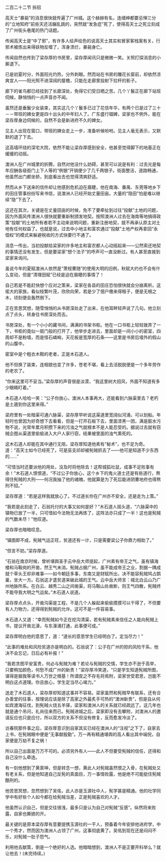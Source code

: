 

二百二十二节 拆招

高天士“暴毙”的消息很快就传遍了广州城。这个赫赫有名，连缙绅都要忌惮三分的“立地知府”前些天还活蹦乱跳的，突然就“发急症”死了，使得高天士之死立刻成了广州街头巷尾的热门话题。

传闻高天士是“中了邪”，有许多人绘声绘色的说高天士其实和冒家客栈案有关，行邪术被炼出来得妖物反噬了，浑身溃烂，暴毙身亡。

传闻自然也传到了梁存厚的书房里，梁存厚闻讯只是微微一笑。关照打探消息的小厮退下。

已是初夏时分，外面阳光灼热，分外刺眼。然而站在书房的雕花长窗前，却依然凉爽宜人――阳光照不进深阔的屋檐，只能在走廊里投射下拉杆的影子。

廊下的雀鸟都已经挂到了长廊深处，免得它们受日晒之苦。几个丫鬟正在廊下站班伺候，静悄悄的一点声音亦不闻。

虽然还是垂鬟少女装束，其实这几个丫鬟多已过了花信年华，有两个已是过了三十－－带班的婢女更是四十出头的中年妇人了。广东盛行锢婢，梁家也不例外，能在梁存厚身边伺候的，自然不会是新进府不久的婢女。

见主人出现在窗口，带班的婢女走上一步，准备听候吩咐。见主人毫无表示，又默默的退了下去。

这高墙环绕的深宅大院，依然不能让梁存厚感到安全，他甚至觉得脚下的地基正在缓缓的动摇。

澳洲人在广州城里的折腾，自然对他没什么妨碍，甚至可以说是有利：过去光是每年应酬各级衙门上下人等的“例银”开销便少了几千两银子。街面整洁，道路畅通，他虽然出门都坐轿，到底看出去也觉得清爽舒适。

然而从乡下送来的信件却让他感到危机迫在眉睫，他在南海、番禺、东莞等地乡下的田庄管事纷纷写来书信，说澳洲人已经开始丈量田亩。大量的“隐田”怕是难以继续“隐”下去了。

这还在其次，关键是在丈量田亩的时候，免不了要牵扯到过往“投献”土地的问题，因为外面风传澳洲人很快就要重新制颁发地契。按照澳洲人过去在海南等地搞得政策“投献”的土地所有者若不主动来说明问题，重新注册地契，就不再承认原主对土地有任何权益了。也就是说，过去中小地主和富农通过“投献”土地产权再拿回“永佃权”的模式来躲避税收的方式快要行不通了。

消息一传出，当初投献给梁家的许多地主和富农都人心动摇起来――公然索还地契的事情还没有发生，但是要梁家“想个法子”的呼声可一直没断过。有人甚至直接到梁家来询问。

虽说今年的夏赋澳洲人依然是“萧规曹随”的使用大明的旧例，秋赋大约也不会有什么变动，但是“清理田赋”已经是迫在眉睫的事情了！

自己若是不能赶快想个应对之策来，梁家在各县的田庄恐怕很快就会分崩离析。这偌大的家族，看似枝繁叶茂，欣欣向荣，若是少了佃户缴来得租子，便是无根之木，顷刻便会轰然倒下。

正在苦思冥想，随雪悄悄的从书房深处走了出来，在他耳畔轻声说了几句。他立刻点了点头，转身往书房深处而去。

书房深处，有一个小小的藏书间，满满的书架书柜。他在一口书柜上轻轻拨弄了一下，书柜的竟似一扇门般的打开了，他举步走进去，里面却是一间小小的密室，四周却不是粉墙，而是怪石嶙峋，天花板是宽厚的石条――这里是书房后墙外的假山的山腹中。

密室中是个粗衣木鞋的老者，正是木石道人。

他不但换了装束，连相貌也变了许多，苍老不堪，看上去活脱脱便是一个多年劳作的老农了。

“你来这里可不妥当。”梁存厚的声音很是淡漠，“我这里树大招风，外面不知道有多少眼睛盯着。”

木石道人哈哈一笑：“公子你放心，澳洲人本事再大，还能看到六脉渠里去？老朽是土遁到你这里来得。”

梁府里有一处暗渠可通六脉渠，梁存厚早听说这渠道里宽阔似河涌，可以划船。年轻时也曾因为好奇想下去看看，但是一打开石板下去，里面漆黑一团，满是脏水污物不说，光常年累月积攒下来的污浊之气就根本不是人能忍受的。据说过去就有窃贼企图从渠道里偷偷进入大户人家行窃，结果被里面的浊气熏死的。

这木石道人却能在其中通行无阻，梁存厚知道他素有“秘术”，也不足为奇。道：“高天士如今已经死了。可是巫支祁却被髡贼抓去了――他可是知道不少东西的……”

“可惜当时还要派他的用处，没及时将他除去！这帮城狐社鼠，成事不足败事有余！”木石道人恨恨道，“不过公子你放心，这个乡下的鬼火道士还是有些道行，熬得住髡贼的大刑――何况我抽了他的魂魄，他就算是为了死后能进阴曹地府也得熬刑不招。”

梁存厚道：“若是这样我就放心了。不过道长你在广州亦不安全，还是走为上策。”

“我若是此刻走了，石翁托付的大事又如何是好？”木石道人摇头道，“六脉渠中的镇物已放了一半，只可惜如今法物无法再炼了，这阵法亦只成了一半！这也是髡贼的气数未尽！”他叹道。

梁存厚也暗暗叹息。

“镇图即不成，髡贼气运正旺，贫道还有一计，只是需要梁公子你鼎力相助了。”

“但言不妨。”梁存厚道。

“石翁在南京时候，曾听堪舆圣手云中岳大师提起，广州素有帝王之气，虽有镇海楼和马鞍岗的开凿，然王气未消。髡贼占据广州，虽不能成帝王之业，割据一隅成就个草头王却非难事――如今朝廷多事，东南又是财赋所出，决不能容髡贼鸠占鹊巢，坐大一方。石翁这才遣贫道来破此城的王气。云中岳大师言：城北白云山乃广州地脉所系。在白云、越秀二山之间凿渠，将马鞍山处凿断，则王气四散，髡贼终不能夺我大明之气运矣。”木石道人说道。

梁存厚点点头，开凿沟渠是工程，不是几个人躲起来偷偷摸摸可以干得了，不但要有人力物力，还得得到髡贼的允许。这可不是一件容易事。

木石道人又道：“幸而髡贼如今正在挖沟清渠，若有髡贼素来信任之人能向髡贼上书，提议开凿北濠，与东濠涌打通，此事便可成。”

梁存厚明白他的意思了，道：“道长的意思学生已经明白了。定当尽力！”

“此事的难处和风险贫道亦是明白的。石翁说了：公子在广州的担的风险干系，他决不会忘记，日后必有补报！”

“我若贪图平安富贵，何必与髡贼为难？若论与髡贼的交情，学生亦不逊于高举，只要稍加颜色，何愁不成广州的新贵！”梁存厚冷笑道，“只是学生知道髡贼所图，谋得是掘我等读书人万世之根基！所谓皮之不存毛将焉附，梁家世受君恩，岂能不明白这点道理。你且放心，学生定当尽心竭力。”

送走了木石道人，梁存厚却知道这事并不容易。梁家虽然和髡贼早有联系，还有合办善堂的往事，按理说应该是除了高家之外最炙手可热的“澳洲新贵”，但是自从何如宾渡海征伐，到髡贼火烧五羊驿，梁家和澳洲人的关系就已经疏远了。这几年也就是通个吊问，礼尚往来而已。髡贼进城之后，梁家即没有去攀附，对澳洲人的邀请反应也只是应付，所以双方的关系不但没有修复，反而愈发冷淡了。

访春院那件事之后，梁存厚意识到自家其实已经在澳洲人的“注视”之下了，自家去上书，在髡贼眼中便是“无事献殷勤”。万一再有精通堪舆的高人看出其中端倪，自家便是万劫不复之祸！

所以自己出面是万万不可的。必须另外有人――此人不但要受髡贼的信任，还得和自己没什么牵连。

有一刻他想到了黄禀坤，但是转念一想，黄此人对髡贼虽然恨之入骨，在髡贼处又有老关系，但是他知道自己反髡的真面目，万一事情败露，他是绝不可能挺住髡贼酷刑的。

他苦思冥想，忽然想到了吴佲，此人亦是玉源社中人，髡学甚是精通。他的社学同学中有好些个人如今都在给髡贼当差，正是髡贼喜欢的人才。

他虽然认识自己，但是交往很浅，最多只是认为自己对髡贼“反感”。纵然将来败露，自家也撕掳的开。

最关键的是原本梁存厚有意要提携玉源社的一干人，预备着今年安排他进府学，中一个秀才，然而因为澳洲人占领了广州，这事彻底黄了。吴佲到现在还是闷闷不乐，对髡贼一肚子怨气。

利用他去献策，倒是一个绝好的人选。他暗暗想到，澳洲人不是正要开科举么？就让他去！(未完待续。)

